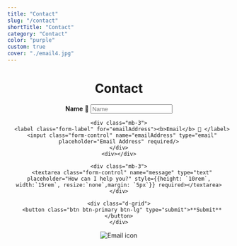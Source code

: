 ```yaml
---
title: "Contact"
slug: "/contact"
shortTitle: "Contact"
category: "Contact"
color: "purple"
custom: true
cover: "./email4.jpg"
---
```


<div style={{ margin: `0 auto`, maxWidth: `40ch`, padding: `2rem`}}>
<center>
<h1 data-testid="page-title">Contact</h1>

<form action="https://formsubmit.co/pmb.html@gmail.com" method="POST">
    <div class="mb-3">
      <input type="hidden" id="_next" value="http://localhost:8000/about/"/>  
      <input type="hidden" id="_subject" value="New Email!"/>
      <label class="form-label" for="name"><b>Name</b> 🤖 </label>
      <input class="form-control" name="name" type="text" placeholder="Name" required/>
    </div>

    <div class="mb-3">
      <label class="form-label" for="emailAddress"><b>Email</b> 📧 </label>
      <input class="form-control" name="emailAddress" type="email" placeholder="Email Address" required/>
    </div>
    <div></div>

    <div class="mb-3">
      <textarea class="form-control" name="message" type="text" placeholder="How can I help you?" style={{height: `10rem`, width:`15rem`, resize:`none`,margin: `5px`}} required></textarea>
    </div>

    <div class="d-grid">
      <button class="btn btn-primary btn-lg" type="submit">**Submit**</button>
    </div>
</form>

![Email icon](https://www.sgvirtualoffice.com/wp-content/uploads/2019/04/mail-forwarding-600x600.jpg)
</center>
</div>
